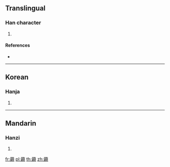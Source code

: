 {{character info/new}}
==Translingual==

===Han character===
{{Han char|rn=140|rad=艸|as=16|sn=22|four=44916|canj=TYDU}}

# {{defn|Han|sort=艸16}}

====References====
* {{Han ref|kx=1067.140|dkj=32404|dj=1533.110|hdz=53328.100|uh=85FD|ud=34301|bh=F4C3|bd=62659}}

----

==Korean==

===Hanja===
{{ko-hanja|hangeul=친|eumhun=|rv=chin|mr=ch'in|y=chin}}

# {{defn|lang=ko|sort=艸16}}

----

==Mandarin==

===Hanzi===
{{cmn-hanzi|pin=[[chèn]] ([[chen4]])|wg=ch'en<sup>4</sup>}}

# {{defn|lang=cmn|sort=艸16}}

[[fr:藽]]
[[pl:藽]]
[[th:藽]]
[[zh:藽]]